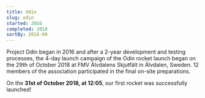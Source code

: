 ```yaml
---
title: Odin
slug: odin
started: 2016
completed: 2018
sortBy: 2016-09
---
```


Project Odin began in 2016 and after a 2-year development and testing processes,
the 4-day launch campaign of the Odin rocket launch began on the 29th of October 2018 at FMV Älvdalens Skjutfält in Älvdalen, Sweden.
12 members of the association participated in the final on-site preparations.

On the **31st of October 2018, at 12:05**, our first rocket was successfully launched!
